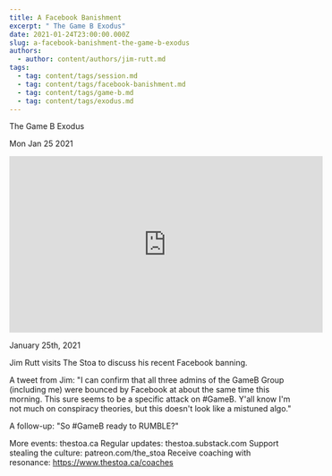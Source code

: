 ```yaml
---
title: A Facebook Banishment
excerpt: " The Game B Exodus"
date: 2021-01-24T23:00:00.000Z
slug: a-facebook-banishment-the-game-b-exodus
authors:
  - author: content/authors/jim-rutt.md
tags:
  - tag: content/tags/session.md
  - tag: content/tags/facebook-banishment.md
  - tag: content/tags/game-b.md
  - tag: content/tags/exodus.md
---
```




 The Game B Exodus

Mon Jan 25 2021

<iframe width="560" height="315" src="https://www.youtube.com/embed/chxH6zcINlI" title="A Facebook Banishment: The Game B Exodus w/ Jim Rutt" frameborder="0" allow="accelerometer; autoplay; clipboard-write; encrypted-media; gyroscope; picture-in-picture" allowfullscreen ></iframe>

January 25th, 2021

Jim Rutt visits The Stoa to discuss his recent Facebook banning.

A tweet from Jim: "I can confirm that all three admins of the GameB Group (including me) were bounced by Facebook at about the same time this morning. This sure seems to be a specific attack on #GameB. Y'all know I'm not much on conspiracy theories, but this doesn't look like a mistuned algo."

A follow-up: "So #GameB ready to RUMBLE?"

More events: thestoa.ca
Regular updates: thestoa.substack.com
Support stealing the culture: patreon.com/the_stoa
Receive coaching with resonance: https://www.thestoa.ca/coaches


